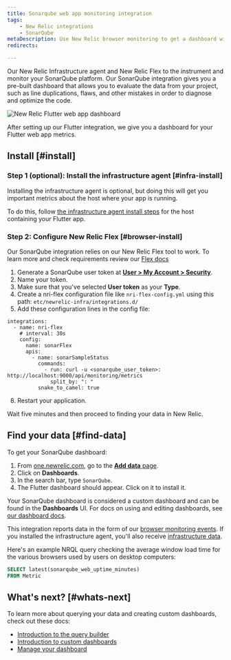 ```yaml
---
title: Sonarqube web app monitoring integration
tags:
    - New Relic integrations
    - SonarQube
metaDescription: Use New Relic browser monitoring to get a dashboard with metrics from your Flutter web application.
redirects: 

---
```



Our New Relic Infrastructure agent and New Relic Flex to the instrument and monitor your SonarQube platform. Our SonarQube integration gives you a pre-built dashboard that allows you to evaluate the data from your project, such as line duplications, flaws, and other mistakes in order to diagnose and optimize the code.

<img
    title="New Relic Flutter web app dashboard"
    alt="New Relic Flutter web app dashboard"
    src={browserFlutterWebDashboard}
/>
<figcaption>
After setting up our Flutter integration, we give you a dashboard for your Flutter web app metrics. 
</figcaption>

## Install [#install]

### Step 1 (optional): Install the infrastructure agent [#infra-install]

Installing the infrastructure agent is optional, but doing this will get you important metrics about the host where your app is running. 

To do this, follow [the infrastructure agent install steps](/docs/infrastructure/install-infrastructure-agent/get-started/install-infrastructure-agent) for the host containing your Flutter app.

### Step 2: Configure New Relic Flex [#browser-install] 

Our SonarQube integration relies on our New Relic Flex tool to work. To learn more and check requirements review our [Flex docs](docs/infrastructure/host-integrations/host-integrations-list/flex-integration-tool-build-your-own-integration/)

1. Generate a SonarQube user token at [**User > My Account > Security**](https://docs.sonarqube.org/9.8/user-guide/user-account/generating-and-using-tokens/#using-a-token).
2. Name your token.
3. Make sure that you've selected **User token** as your **Type**.
4. Create a nri-flex configuration file like `nri-flex-config.yml` using this path: `etc/newrelic-infra/integrations.d/ `
4. Add these configuration lines in the config file:
```
integrations:
  - name: nri-flex
    # interval: 30s
    config:
      name: sonarFlex
      apis:
        - name: sonarSampleStatus
          commands:
            - run: curl -u <sonarqube_user_token>: http://localhost:9000/api/monitoring/metrics
              split_by: ": "
          snake_to_camel: true
```

8. Restart your application. 

Wait five minutes and then proceed to finding your data in New Relic. 

## Find your data [#find-data]

To get your SonarQube dashboard: 

1. From [one.newrelic.com](https://one.newrelic.com), go to the [**Add data** page](https://one.newrelic.com/marketplace). 
2. Click on **Dashboards**.
3. In the search bar, type `SonarQube`. 
4. The Flutter dashboard should appear. Click on it to install it.

Your SonarQube dashboard is considered a custom dashboard and can be found in the **Dashboards** UI. For docs on using and editing dashboards, see [our dashboard docs](/docs/query-your-data/explore-query-data/dashboards/introduction-dashboards).

This integration reports data in the form of our [browser monitoring events](/docs/data-apis/understand-data/event-data/events-reported-browser-monitoring). If you installed the infrastructure agent, you'll also receive [infrastructure data](/docs/infrastructure/manage-your-data/data-instrumentation/default-infrastructure-monitoring-data/#infrastructure-events). 

Here's an example NRQL query checking the average window load time for the various browsers used by users on desktop computers: 

```sql
SELECT latest(sonarqube_web_uptime_minutes) 
FROM Metric 
```

## What's next? [#whats-next]

To learn more about querying your data and creating custom dashboards, check out these docs: 

* [Introduction to the query builder](/docs/query-your-data/explore-query-data/query-builder/introduction-query-builder)
* [Introduction to custom dashboards](/docs/query-your-data/explore-query-data/dashboards/introduction-dashboards)
* [Manage your dashboard](/docs/query-your-data/explore-query-data/dashboards/manage-your-dashboard)
